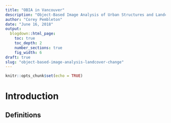 ```yaml
---
title: "OBIA in Vancouver"
description: "Object-Based Image Analysis of Urban Structures and Landcover using very high resolution aerial imagery and LiDAR data"
author: "Corey Pembleton"
date: "June 16, 2018"
output:
  blogdown::html_page:
    toc: true
    toc_depth: 2
    number_sections: true
    fig_width: 6
draft: true 
slug: "object-based-image-analysis-landcover-change"
---
```


```r
knitr::opts_chunk$set(echo = TRUE)
```

# Introduction

## Definitions




